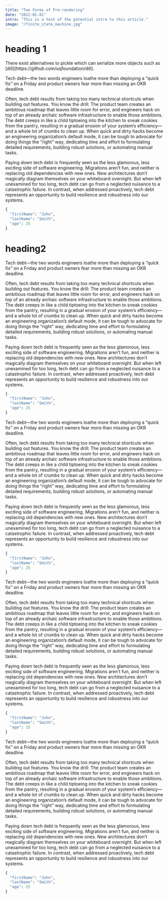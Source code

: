 ```yaml
---
title: "Two Forms of Pre-rendering"
date: "2022-01-01"
intro: "This is a test of the potential intro to this article."
image: "/finite_state_machine.jpg"
---
```


# heading 1

<NoticeBox notice="This is a Notice" noticeType="note">
  There exist alternatives to pickle which can serialize more objects such as
  [dill](https://github.com/uqfoundation/dill).
</NoticeBox>

Tech debt—the two words engineers loathe more than deploying a “quick fix” on a Friday and product owners fear more than missing an OKR deadline.

Often, tech debt results from taking too many technical shortcuts when building out features. You know the drill: The product team creates an ambitious roadmap that leaves little room for error, and engineers hack on top of an already archaic software infrastructure to enable those ambitions. The debt creeps in like a child tiptoeing into the kitchen to sneak cookies from the pantry, resulting in a gradual erosion of your system’s efficiency—and a whole lot of crumbs to clean up. When quick and dirty hacks become an engineering organization’s default mode, it can be tough to advocate for doing things the “right” way, dedicating time and effort to formulating detailed requirements, building robust solutions, or automating manual tasks.

Paying down tech debt is frequently seen as the less glamorous, less exciting side of software engineering. Migrations aren’t fun, and neither is replacing old dependencies with new ones. New architectures don’t magically diagram themselves on your whiteboard overnight. But when left unexamined for too long, tech debt can go from a neglected nuisance to a catastrophic failure. In contrast, when addressed proactively, tech debt represents an opportunity to build resilience and robustness into our systems.

```python
{
  "firstName": "John",
  "lastName": "Smith",
  "age": 25
}
```

# heading2

Tech debt—the two words engineers loathe more than deploying a “quick fix” on a Friday and product owners fear more than missing an OKR deadline.

Often, tech debt results from taking too many technical shortcuts when building out features. You know the drill: The product team creates an ambitious roadmap that leaves little room for error, and engineers hack on top of an already archaic software infrastructure to enable those ambitions. The debt creeps in like a child tiptoeing into the kitchen to sneak cookies from the pantry, resulting in a gradual erosion of your system’s efficiency—and a whole lot of crumbs to clean up. When quick and dirty hacks become an engineering organization’s default mode, it can be tough to advocate for doing things the “right” way, dedicating time and effort to formulating detailed requirements, building robust solutions, or automating manual tasks.

Paying down tech debt is frequently seen as the less glamorous, less exciting side of software engineering. Migrations aren’t fun, and neither is replacing old dependencies with new ones. New architectures don’t magically diagram themselves on your whiteboard overnight. But when left unexamined for too long, tech debt can go from a neglected nuisance to a catastrophic failure. In contrast, when addressed proactively, tech debt represents an opportunity to build resilience and robustness into our systems.

```python
{
  "firstName": "John",
  "lastName": "Smith",
  "age": 25
}
```

Tech debt—the two words engineers loathe more than deploying a “quick fix” on a Friday and product owners fear more than missing an OKR deadline.

Often, tech debt results from taking too many technical shortcuts when building out features. You know the drill: The product team creates an ambitious roadmap that leaves little room for error, and engineers hack on top of an already archaic software infrastructure to enable those ambitions. The debt creeps in like a child tiptoeing into the kitchen to sneak cookies from the pantry, resulting in a gradual erosion of your system’s efficiency—and a whole lot of crumbs to clean up. When quick and dirty hacks become an engineering organization’s default mode, it can be tough to advocate for doing things the “right” way, dedicating time and effort to formulating detailed requirements, building robust solutions, or automating manual tasks.

Paying down tech debt is frequently seen as the less glamorous, less exciting side of software engineering. Migrations aren’t fun, and neither is replacing old dependencies with new ones. New architectures don’t magically diagram themselves on your whiteboard overnight. But when left unexamined for too long, tech debt can go from a neglected nuisance to a catastrophic failure. In contrast, when addressed proactively, tech debt represents an opportunity to build resilience and robustness into our systems.

```python
{
  "firstName": "John",
  "lastName": "Smith",
  "age": 25
}
```

Tech debt—the two words engineers loathe more than deploying a “quick fix” on a Friday and product owners fear more than missing an OKR deadline.

Often, tech debt results from taking too many technical shortcuts when building out features. You know the drill: The product team creates an ambitious roadmap that leaves little room for error, and engineers hack on top of an already archaic software infrastructure to enable those ambitions. The debt creeps in like a child tiptoeing into the kitchen to sneak cookies from the pantry, resulting in a gradual erosion of your system’s efficiency—and a whole lot of crumbs to clean up. When quick and dirty hacks become an engineering organization’s default mode, it can be tough to advocate for doing things the “right” way, dedicating time and effort to formulating detailed requirements, building robust solutions, or automating manual tasks.

Paying down tech debt is frequently seen as the less glamorous, less exciting side of software engineering. Migrations aren’t fun, and neither is replacing old dependencies with new ones. New architectures don’t magically diagram themselves on your whiteboard overnight. But when left unexamined for too long, tech debt can go from a neglected nuisance to a catastrophic failure. In contrast, when addressed proactively, tech debt represents an opportunity to build resilience and robustness into our systems.

```python
{
  "firstName": "John",
  "lastName": "Smith",
  "age": 25
}
```

Tech debt—the two words engineers loathe more than deploying a “quick fix” on a Friday and product owners fear more than missing an OKR deadline.

Often, tech debt results from taking too many technical shortcuts when building out features. You know the drill: The product team creates an ambitious roadmap that leaves little room for error, and engineers hack on top of an already archaic software infrastructure to enable those ambitions. The debt creeps in like a child tiptoeing into the kitchen to sneak cookies from the pantry, resulting in a gradual erosion of your system’s efficiency—and a whole lot of crumbs to clean up. When quick and dirty hacks become an engineering organization’s default mode, it can be tough to advocate for doing things the “right” way, dedicating time and effort to formulating detailed requirements, building robust solutions, or automating manual tasks.

Paying down tech debt is frequently seen as the less glamorous, less exciting side of software engineering. Migrations aren’t fun, and neither is replacing old dependencies with new ones. New architectures don’t magically diagram themselves on your whiteboard overnight. But when left unexamined for too long, tech debt can go from a neglected nuisance to a catastrophic failure. In contrast, when addressed proactively, tech debt represents an opportunity to build resilience and robustness into our systems.

```python
{
  "firstName": "John",
  "lastName": "Smith",
  "age": 25
}
```
